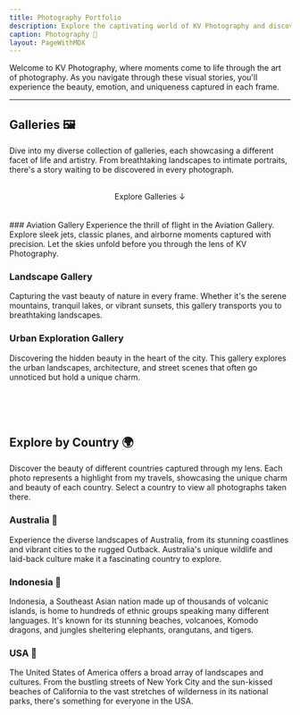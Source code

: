 ```yaml
---
title: Photography Portfolio
description: Explore the captivating world of KV Photography and discover life's beauty through my lens.
caption: Photography 📸
layout: PageWithMDX
---
```


Welcome to KV Photography, where moments come to life through the art of photography. As you navigate through these visual stories, you'll experience the beauty, emotion, and uniqueness captured in each frame.

---

## Galleries 🖼️

Dive into my diverse collection of galleries, each showcasing a different facet of life and artistry. From breathtaking landscapes to intimate portraits, there's a story waiting to be discovered in every photograph.
<br /><br />
<center> Explore Galleries ↓ </center>
<br /><br />
### Aviation Gallery
Experience the thrill of flight in the Aviation Gallery. Explore sleek jets, classic planes, and airborne moments captured with precision. Let the skies unfold before you through the lens of KV Photography.
<br />
<Slideshow slides='[
    { "image": "https://cdn.jetphotos.com/full/6/18019_1570334434.jpg", "highResImage": "https://cdn.jetphotos.com/full/6/18019_1570334434.jpg" },
    { "image": "https://cdn.jetphotos.com/full/6/50998_1570334743.jpg", "highResImage": "https://cdn.jetphotos.com/full/6/50998_1570334743.jpg" },
    { "image": "https://cdn.jetphotos.com/full/6/68298_1584234188.jpg", "highResImage": "https://cdn.jetphotos.com/full/6/68298_1584234188.jpg" }
]' />

### Landscape Gallery

Capturing the vast beauty of nature in every frame. Whether it's the serene mountains, tranquil lakes, or vibrant sunsets, this gallery transports you to breathtaking landscapes.
<br />
<Slideshow slides='[
    { "image": "https://live.staticflickr.com/65535/50774038607_f672e3f221_c.jpg", "highResImage": "https://live.staticflickr.com/65535/50774038607_dc47173de1_o.jpg" },
    { "image": "https://live.staticflickr.com/65535/50773176473_3d2c355972_c.jpg", "highResImage": "https://live.staticflickr.com/65535/50773176473_7fd591fd0b_o.jpg" }
]' />

### Urban Exploration Gallery

Discovering the hidden beauty in the heart of the city. This gallery explores the urban landscapes, architecture, and street scenes that often go unnoticed but hold a unique charm.

<br />
<Slideshow slides='[
    { "image": "https://live.staticflickr.com/65535/50797500961_70386f1c2f_c.jpg", "highResImage": "https://live.staticflickr.com/65535/50797500961_2352832159_o.jpg" },
    { "image": "https://live.staticflickr.com/65535/50773922551_6f4e6c9d07_c.jpg", "highResImage": "https://live.staticflickr.com/65535/50773922551_0e7102e18c_o.jpg" }
]' />
<br /><br />

## Explore by Country 🌍
Discover the beauty of different countries captured through my lens. Each photo represents a highlight from my travels, showcasing the unique charm and beauty of each country. Select a country to view all photographs taken there.

### Australia 🦘
Experience the diverse landscapes of Australia, from its stunning coastlines and vibrant cities to the rugged Outback. Australia's unique wildlife and laid-back culture make it a fascinating country to explore.

### Indonesia 🌋
Indonesia, a Southeast Asian nation made up of thousands of volcanic islands, is home to hundreds of ethnic groups speaking many different languages. It's known for its stunning beaches, volcanoes, Komodo dragons, and jungles sheltering elephants, orangutans, and tigers.

### USA 🗽
The United States of America offers a broad array of landscapes and cultures. From the bustling streets of New York City and the sun-kissed beaches of California to the vast stretches of wilderness in its national parks, there's something for everyone in the USA.